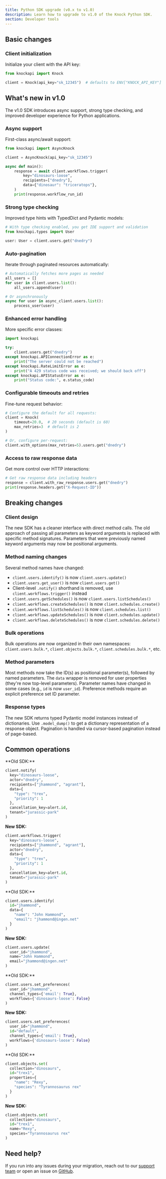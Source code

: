 ```yaml
---
title: Python SDK upgrade (v0.x to v1.0)
description: Learn how to upgrade to v1.0 of the Knock Python SDK.
section: Developer tools
---
```


## Basic changes

### Client initialization

Initialize your client with the API key:

```python title="Initializing the Knock client"
from knockapi import Knock

client = Knock(api_key="sk_12345")  # defaults to ENV["KNOCK_API_KEY"]
```

## What's new in v1.0

The v1.0 SDK introduces async support, strong type checking, and improved developer experience for Python applications.

### Async support

First-class async/await support:

```python title="Using the async client"
from knockapi import AsyncKnock

client = AsyncKnock(api_key="sk_12345")

async def main():
    response = await client.workflows.trigger(
        key="dinosaurs-loose",
        recipients=["dnedry"],
        data={"dinosaur": "triceratops"},
    )
    print(response.workflow_run_id)
```

### Strong type checking

Improved type hints with TypedDict and Pydantic models:

```python title="Using type hints for better IDE support"
# With type checking enabled, you get IDE support and validation
from knockapi.types import User

user: User = client.users.get("dnedry")
```

### Auto-pagination

Iterate through paginated resources automatically:

```python title="Auto-pagination through user list"
# Automatically fetches more pages as needed
all_users = []
for user in client.users.list():
    all_users.append(user)

# Or asynchronously
async for user in async_client.users.list():
    process_user(user)
```

### Enhanced error handling

More specific error classes:

```python title="Handling different types of API errors"
import knockapi

try:
    client.users.get("dnedry")
except knockapi.APIConnectionError as e:
    print("The server could not be reached")
except knockapi.RateLimitError as e:
    print("A 429 status code was received; we should back off")
except knockapi.APIStatusError as e:
    print("Status code:", e.status_code)
```

### Configurable timeouts and retries

Fine-tune request behavior:

```python title="Configuring timeouts and retries"
# Configure the default for all requests:
client = Knock(
    timeout=20.0,  # 20 seconds (default is 60)
    max_retries=3  # default is 2
)

# Or, configure per-request:
client.with_options(max_retries=5).users.get("dnedry")
```

### Access to raw response data

Get more control over HTTP interactions:

```python title="Accessing raw response data"
# Get raw response data including headers
response = client.with_raw_response.users.get("dnedry")
print(response.headers.get("X-Request-ID"))
```

## Breaking changes

### Client design

The new SDK has a cleaner interface with direct method calls. The old approach of passing all parameters as keyword arguments is replaced with specific method signatures. Parameters that were previously named keyword arguments may now be positional arguments.

### Method naming changes

Several method names have changed:

- `client.users.identify()` is now `client.users.update()`
- `client.users.get_user()` is now `client.users.get()`
- Client-level `.notify()` shorthand is removed, use `client.workflows.trigger()` instead
- `client.users.getSchedules()` is now `client.users.listSchedules()`
- `client.workflows.createSchedules()` is now `client.schedules.create()`
- `client.workflows.listSchedules()` is now `client.schedules.list()`
- `client.workflows.updateSchedules()` is now `client.schedules.update()`
- `client.workflows.deleteSchedules()` is now `client.schedules.delete()`

### Bulk operations

Bulk operations are now organized in their own namespaces: `client.users.bulk.*`, `client.objects.bulk.*`, `client.schedules.bulk.*`, etc.

### Method parameters

Most methods now take the ID(s) as positional parameter(s), followed by named parameters. The `data` wrapper is removed for user properties (they're now top-level parameters). Parameter names have changed in some cases (e.g., `id` is now `user_id`). Preference methods require an explicit preference set ID parameter.

### Response types

The new SDK returns typed Pydantic model instances instead of dictionaries. Use `.model_dump()` to get a dictionary representation of a response object. Pagination is handled via cursor-based pagination instead of page-based.

## Common operations

<AccordionGroup>
  <Accordion title="Triggering workflows">
  **Old SDK:**

```python title="Triggering workflows with the old SDK"
client.notify(
  key="dinosaurs-loose",
  actor="dnedry",
  recipients=["jhammond", "agrant"],
  data={
    "type": "trex",
    "priority": 1
  },
  cancellation_key=alert.id,
  tenant="jurassic-park"
)
```

**New SDK:**

```python title="Triggering workflows with the new SDK"
client.workflows.trigger(
  key="dinosaurs-loose",
  recipients=["jhammond", "agrant"],
  actor="dnedry",
  data={
    "type": "trex",
    "priority": 1
  },
  cancellation_key=alert.id,
  tenant="jurassic-park"
)
```

  </Accordion>
  <Accordion title="Identifying users">
  **Old SDK:**

```python title="Identifying users with the old SDK"
client.users.identify(
  id="jhammond",
  data={
    "name": "John Hammond",
    "email": "jhammond@ingen.net"
  }
)
```

**New SDK:**

```python title="Identifying users with the new SDK"
client.users.update(
  user_id="jhammond",
  name="John Hammond",
  email="jhammond@ingen.net"
)
```

  </Accordion>
  <Accordion title="Working with preferences">
    **Old SDK:**

```python title="Setting user preferences with the old SDK"
client.users.set_preferences(
  user_id="jhammond",
  channel_types={'email': True},
  workflows={'dinosaurs-loose': False}
)
```

**New SDK:**

```python title="Setting user preferences with the new SDK"
client.users.set_preferences(
  user_id="jhammond",
  id="default",
  channel_types={'email': True},
  workflows={'dinosaurs-loose': False}
)
```

  </Accordion>
  <Accordion title="Working with objects">
    **Old SDK:**

```python title="Setting object properties with the old SDK"
client.objects.set(
  collection="dinosaurs",
  id="trex1",
  properties={
    "name": "Rexy",
    "species": "Tyrannosaurus rex"
  }
)
```

**New SDK:**

```python title="Setting object properties with the new SDK"
client.objects.set(
  collection="dinosaurs",
  id="trex1",
  name="Rexy",
  species="Tyrannosaurus rex"
)
```

  </Accordion>
</AccordionGroup>

## Need help?

If you run into any issues during your migration, reach out to our [support team](mailto:support@knock.app) or open an issue on [GitHub](https://github.com/knocklabs/knock-python/issues).
